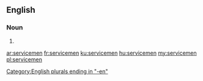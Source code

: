 ==English==

===Noun===
{{head|en}}

# {{plural of|serviceman}}

[[Category:English plurals ending in "-en"]]

[[ar:servicemen]]
[[fr:servicemen]]
[[ku:servicemen]]
[[hu:servicemen]]
[[my:servicemen]]
[[pl:servicemen]]